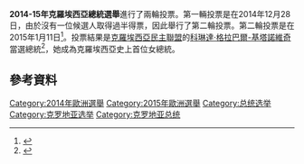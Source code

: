 {{expand|time=2015-12-14T10:09:51+00:00}}
'''2014-15年克羅埃西亞總統選舉'''進行了兩輪投票。第一輛投票是在2014年12月28日，由於沒有一位候選人取得過半得票，因此舉行了第二輪投票。第二輪投票是在2015年1月11日<ref name="izborijl">{{cite news|url=http://www.jutarnji.hr/ceka-se-potvrda-iz-vlade-predsjednicki-izbori-odrzat-ce-se-28--prosinca/1237590/|title=ODLUČENO JE Predsjednički izbori održat će se 28. prosinca|date=19 November 2014|work=[[Jutarnji_list|Jutarnji list]]|language=hr|accessdate=19 November 2014|archive-date=2014-11-21|archive-url=https://web.archive.org/web/20141121192629/http://www.jutarnji.hr/ceka-se-potvrda-iz-vlade-predsjednicki-izbori-odrzat-ce-se-28--prosinca/1237590|dead-url=no}}</ref>。投票結果是[[克羅埃西亞民主聯盟|克羅埃西亞民主聯盟]]的[[科琳達·格拉巴爾-基塔諾維奇|科琳達·格拉巴爾-基塔諾維奇]]當選總統<ref>{{cite news|url=http://www.bbc.com/news/world-europe-30765822|title=Grabar-Kitarovic elected Croatia's first woman president|date=11 January 2015|accessdate=2015-12-12|archive-date=2015-01-12|archive-url=https://web.archive.org/web/20150112092838/http://www.bbc.com/news/world-europe-30765822|dead-url=no}}</ref>，她成為克羅埃西亞史上首位女總統。
==參考資料==
{{reflist|30em}}

{{克羅地亞選舉}}
[[Category:2014年歐洲選舉|Category:2014年歐洲選舉]]
[[Category:2015年歐洲選舉|Category:2015年歐洲選舉]]
[[Category:总统选举|Category:总统选举]]
[[Category:克罗地亚选举|Category:克罗地亚选举]]
[[Category:克罗地亚总统|Category:克罗地亚总统]]